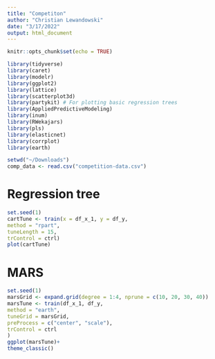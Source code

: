 ```yaml
---
title: "Competiton"
author: "Christian Lewandowski"
date: "3/17/2022"
output: html_document
---
```


```r
knitr::opts_chunk$set(echo = TRUE)
```

```r
library(tidyverse)
library(caret)
library(modelr)
library(ggplot2)
library(lattice)
library(scatterplot3d)
library(partykit) # For plotting basic regression trees
library(AppliedPredictiveModeling)
library(inum)
library(RWekajars)
library(pls)
library(elasticnet)
library(corrplot)
library(earth)
```


```r
setwd("~/Downloads")
comp_data <- read.csv("competition-data.csv")
```


# Regression tree
```r
set.seed(1)
cartTune <- train(x = df_x_1, y = df_y,
method = "rpart",
tuneLength = 15,
trControl = ctrl)
plot(cartTune)
```



# MARS
```r
set.seed(1)
marsGrid <- expand.grid(degree = 1:4, nprune = c(10, 20, 30, 40))
marsTune <- train(df_x_1, df_y,
method = "earth",
tuneGrid = marsGrid,
preProcess = c("center", "scale"),
trControl = ctrl
)
ggplot(marsTune)+
theme_classic()
```





